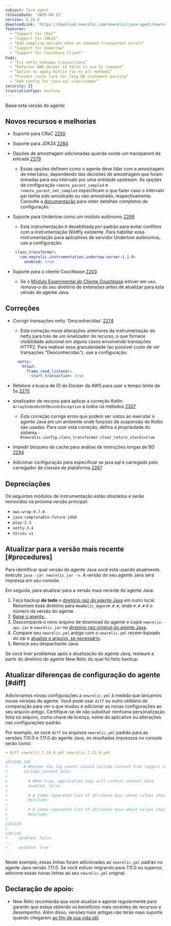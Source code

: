 ```yaml
---
subject: Java agent
releaseDate: '2025-04-15'
version: 8.20.0
downloadLink: 'https://download.newrelic.com/newrelic/java-agent/newrelic-agent/8.20.0/'
features:
  - “Support for CRaC”
  - “Support for JDK24”
  - “Add sampling options when an inbound traceparent exists”
  - “Support for Undertow”
  - “Support for Couchbase Client”
bugs:
  - “Fix netty Unknown transactions”
  - “Refactor AWS docker id fetch to use 5s timeout”
  - “Option to apply Kotlin fix to all methods”
  - “Prevent cache lock for long DB statement parsing”
  - “Add config for java.sql classloader”
security: []
translationType: machine
---
```


<ButtonGroup>
  <ButtonLink role="button" to="https://download.newrelic.com/newrelic/java-agent/newrelic-agent/8.20.0/" variant="primary">
    Baixe esta versão do agente
  </ButtonLink>
</ButtonGroup>

## Novos recursos e melhorias

* Suporte para CRaC [2250](https://github.com/newrelic/newrelic-java-agent/pull/2250)

* Suporte para JDK24 [2284](https://github.com/newrelic/newrelic-java-agent/pull/2284)

* Opções de amostragem adicionadas quando existe um traceparent de entrada [2279](https://github.com/newrelic/newrelic-java-agent/pull/2279)

  * Essas opções definem como o agente deve lidar com a amostragem de intervalos, dependendo das decisões de amostragem que foram tomadas para seu intervalo por uma entidade upstream. As opções de configuração `remote_parent_sampled` e `remote_parent_not_sampled` especificam o que fazer caso o intervalo pai tenha sido amostrado ou não amostrado, respectivamente. Consulte a [documentação](/docs/apm/agents/java-agent/configuration/java-agent-configuration-config-file/#dt-sampler-remote-parent-sampled) para obter detalhes completos da configuração.

* Suporte para Undertow como um módulo autônomo [2269](https://github.com/newrelic/newrelic-java-agent/pull/2269)

  * Esta instrumentação é desabilitada por padrão para evitar conflitos com a instrumentação Wildfly existente. Para habilitar essa instrumentação para aplicativos de servidor Undertow autônomos, use a configuração:

  ```yaml
   class_transformer:
     com.newrelic.instrumentation.undertow-server-1.1.0:
       enabled: true
  ```

* Suporte para o cliente Couchbase [2203](https://github.com/newrelic/newrelic-java-agent/pull/2303)

  * Se o [Módulo Experimental do Cliente Couchbase](https://github.com/newrelic-experimental/newrelic-java-couchbase) estiver em uso, remova-o do seu diretório de extensões antes de atualizar para esta versão do agente Java.

## Correções

* Corrigir transações netty &apos;Desconhecidas&apos; [2274](https://github.com/newrelic/newrelic-java-agent/pull/2274)

  * Esta correção move alterações anteriores da instrumentação do netty para trás de um sinalizador de recurso, o que fornece visibilidade adicional em alguns casos envolvendo transações HTTP2. Para reativar essa granularidade (ao possível custo de ver transações &quot;Desconhecidas&quot;), use a configuração:

  ```yaml
    netty:
      http2:
        frame_read_listener:
          start_transaction: true
  ```

* Refatore a busca de ID do Docker da AWS para usar o tempo limite de 5s [2275](https://github.com/newrelic/newrelic-java-agent/pull/2275)

* sinalizador de recurso para aplicar a correção Kotlin `ArrayIndexOutOfBoundsException` a todos os métodos [2307](https://github.com/newrelic/newrelic-java-agent/pull/2307)

  * Esta correção corrige erros que podem ser vistos ao executar o agente Java em um ambiente onde funções de suspensão do Kotlin são usadas. Para usar esta correção, defina a propriedade do sistema `-Dnewrelic.config.class_transformer.clear_return_stacks=true`

* Impedir bloqueio de cache para análise de instruções longas de BD [2294](https://github.com/newrelic/newrelic-java-agent/pull/2294)

* Adicionar configuração para especificar se java.sql é carregado pelo carregador de classes de plataforma [2267](https://github.com/newrelic/newrelic-java-agent/pull/2267)

## Depreciações

Os seguintes módulos de instrumentação estão obsoletos e serão removidos na próxima versão principal:

* `aws-wrap-0.7.0`
* `java.completable-future-jdk8`
* `play-2.3`
* `netty-3.4`
* `Struts v1`

## Atualizar para a versão mais recente [#procedures]

Para identificar qual versão do agente Java você está usando atualmente, execute `java -jar newrelic.jar -v`. A versão do seu agente Java será impressa em seu console.

Em seguida, para atualizar para a versão mais recente do agente Java:

1. Faça backup **de todo** o [diretório raiz do agente Java](/docs/agents/manage-apm-agents/troubleshooting/find-agent-root-directory#java-agent) em outro local. Renomeie esse diretório para `NewRelic_Agent#.#.#`, onde `#.#.#` é o número da versão do agente.
2. [Baixe o agente.](/docs/release-notes/agent-release-notes/java-release-notes).
3. Descompacte o novo arquivo de download do agente e copie `newrelic-api.jar` e `newrelic.jar` no [diretório raiz original do agente Java](/docs/agents/manage-apm-agents/troubleshooting/find-agent-root-directory#java-agent).
4. Compare seu `newrelic.yml` antigo com o `newrelic.yml` recém-baixado do zip e [atualize o arquivo, se necessário](#diff).
5. Reinicie seu despachante Java.

Se você tiver problemas após a atualização do agente Java, restaure a partir do diretório do agente New Relic do qual foi feito backup.

## Atualizar diferenças de configuração do agente [#diff]

Adicionamos novas configurações a `newrelic.yml` à medida que lançamos novas versões do agente. Você pode usar `diff` ou outro utilitário de comparação para ver o que mudou e adicionar as novas configurações ao seu arquivo antigo. Certifique-se de não substituir nenhuma personalização feita no arquivo, como chave de licença, nome do aplicativo ou alterações nas configurações padrão.

Por exemplo, se você `diff` os arquivos `newrelic.yml` padrão para as versões 7.10.0 e 7.11.0 do agente Java, os resultados impressos no console serão como:

```yaml
➜ diff newrelic_7.10.0.yml newrelic_7.11.0.yml
...
107a108,119
>       # Whether the log events should include context from loggers with support for that.
>       include_context_data:
>
>         # When true, application logs will contain context data.
>         enabled: false
>
>         # A comma separated list of attribute keys whose values should be sent to New Relic.
>         #include:
>
>         # A comma separated list of attribute keys whose values should not be sent to New Relic.
>         #exclude:
>
125a138
>
128c141
<     enabled: false
---
>     enabled: true
...
```

Neste exemplo, essas linhas foram adicionadas ao `newrelic.yml` padrão no agente Java versão 7.11.0. Se você estiver migrando para 7.11.0 ou superior, adicione essas novas linhas ao seu `newrelic.yml` original.

## Declaração de apoio:

* New Relic recomenda que você atualize o agente regularmente para garantir que esteja obtendo os benefícios mais recentes de recursos e desempenho. Além disso, versões mais antigas não terão mais suporte quando chegarem [ao fim de sua vida útil](https://docs.newrelic.com/docs/using-new-relic/cross-product-functions/install-configure/notification-changes-new-relic-saas-features-distributed-software/).